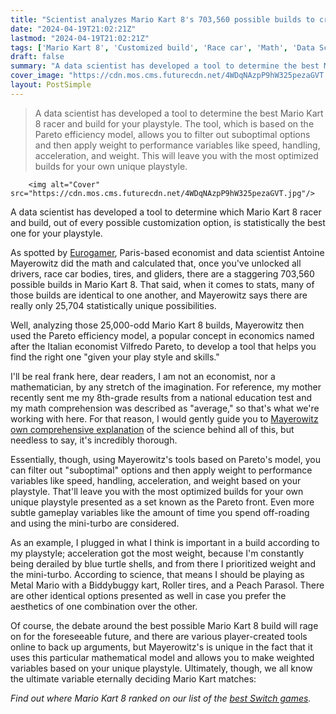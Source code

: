```yaml
---
title: "Scientist analyzes Mario Kart 8's 703,560 possible builds to create a formula that picks the best racer for you"
date: "2024-04-19T21:02:21Z"
lastmod: "2024-04-19T21:02:21Z"
tags: ['Mario Kart 8', 'Customized build', 'Race car', 'Math', 'Data Science', 'Mario Kart 8 Blue Turtle Shell', 'Blue Turtle Shells']
draft: false
summary: "A data scientist has developed a tool to determine the best Mario Kart 8 racer and build for your playstyle. The tool, which is based on the Pareto efficiency model, allows you to filter out suboptimal options and then apply weight to performance variables like speed, handling, acceleration, and weight. This will leave you with the most optimized builds for your own unique playstyle."
cover_image: "https://cdn.mos.cms.futurecdn.net/4WDqNAzpP9hW325pezaGVT.jpg" 
layout: PostSimple
---
```

> A data scientist has developed a tool to determine the best Mario Kart 8 racer and build for your playstyle. The tool, which is based on the Pareto efficiency model, allows you to filter out suboptimal options and then apply weight to performance variables like speed, handling, acceleration, and weight. This will leave you with the most optimized builds for your own unique playstyle.


        <img alt="Cover" src="https://cdn.mos.cms.futurecdn.net/4WDqNAzpP9hW325pezaGVT.jpg"/>
        
A data scientist has developed a tool to determine which Mario Kart 8 racer and build, out of every possible customization option, is statistically the best one for your playstyle.

As spotted by [Eurogamer](https://www.eurogamer.net/mario-kart-8-has-703560-customisation-possibilities-but-which-racer-is-statistically-best), Paris-based economist and data scientist Antoine Mayerowitz did the math and calculated that, once you've unlocked all drivers, race car bodies, tires, and gliders, there are a staggering 703,560 possible builds in Mario Kart 8. That said, when it comes to stats, many of those builds are identical to one another, and Mayerowitz says there are really only 25,704 statistically unique possibilities.

Well, analyzing those 25,000-odd Mario Kart 8 builds, Mayerowitz then used the Pareto efficiency model, a popular concept in economics named after the Italian economist Vilfredo Pareto, to develop a tool that helps you find the right one "given your play style and skills."

I'll be real frank here, dear readers, I am not an economist, nor a mathematician, by any stretch of the imagination. For reference, my mother recently sent me my 8th-grade results from a national education test and my math comprehension was described as "average," so that's what we're working with here. For that reason, I would gently guide you to [Mayerowitz own comprehensive explanation](https://www.mayerowitz.io/blog/mario-meets-pareto) of the science behind all of this, but needless to say, it's incredibly thorough.

Essentially, though, using Mayerowitz's tools based on Pareto's model, you can filter out "suboptimal" options and then apply weight to performance variables like speed, handling, acceleration, and weight based on your playstyle. That'll leave you with the most optimized builds for your own unique playstyle presented as a set known as the Pareto front. Even more subtle gameplay variables like the amount of time you spend off-roading and using the mini-turbo are considered.



As an example, I plugged in what I think is important in a build according to my playstyle; acceleration got the most weight, because I'm constantly being derailed by blue turtle shells, and from there I prioritized weight and the mini-turbo. According to science, that means I should be playing as Metal Mario with a Biddybuggy kart, Roller tires, and a Peach Parasol. There are other identical options presented as well in case you prefer the aesthetics of one combination over the other.

Of course, the debate around the best possible Mario Kart 8 build will rage on for the foreseeable future, and there are various player-created tools online to back up arguments, but Mayerowitz's is unique in the fact that it uses this particular mathematical model and allows you to make weighted variables based on your unique playstyle. Ultimately, though, we all know the ultimate variable eternally deciding Mario Kart matches:



*Find out where Mario Kart 8 ranked on our list of the *[<em>best Switch games</em>](https://www.gamesradar.com/best-switch-games/)*.*
        